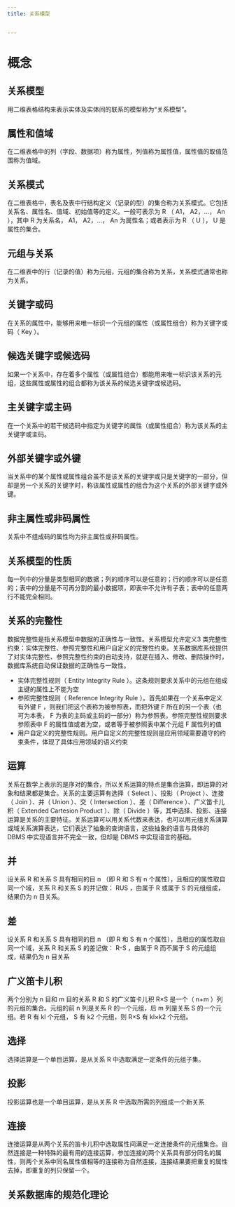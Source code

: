 ```yaml
---
title: 关系模型


---
```


# 概念

## 关系模型

用二维表格结构来表示实体及实体间的联系的模型称为“关系模型”。

## 属性和值域

在二维表格中的列（字段、数据项）称为属性，列值称为属性值，属性值的取值范围称为值域。

## 关系模式

在二维表格中，表名及表中行结构定义（记录的型）的集合称为关系模式。它包括关系名、属性名、值域、初始值等的定义。一般可表示为 R （ A1， A2，…， An ），其中 R 为关系名， A1， A2，…， An 为属性名；或者表示为 R （ U ）， U
是属性的集合。

## 元组与关系

在二维表中的行（记录的值）称为元组，元组的集合称为关系，关系模式通常也称为关系。

## 关键字或码

在关系的属性中，能够用来唯一标识一个元组的属性（或属性组合）称为关键字或码（ Key ）。

## 候选关键字或候选码

如果一个关系中，存在着多个属性（或属性组合）都能用来唯一标识该关系的元组，这些属性或属性的组合都称为该关系的候选关键字或候选码。

## 主关键字或主码

在一个关系中的若干候选码中指定为关键字的属性（或属性组合）称为该关系的主关键字或主码。

## 外部关键字或外键

当关系中的某个属性或属性组合虽不是该关系的关键字或只是关键字的一部分，但却是另一个关系的关键字时，称该属性或属性的组合为这个关系的外部关键字或外键。

## 非主属性或非码属性

关系中不组成码的属性均为非主属性或非码属性。

## 关系模型的性质

每一列中的分量是类型相同的数据；列的顺序可以是任意的；行的顺序可以是任意的；表中的分量是不可再分割的最小数据项，即表中不允许有子表；表中的任意两行不能完全相同。

## 关系的完整性

数据完整性是指关系模型中数据的正确性与一致性。关系模型允许定义3
类完整性约束：实体完整性、参照完整性和用户自定义的完整性约束。关系数据库系统提供了对实体完整性、参照完整性约束的自动支持，就是在插入、修改、删除操作时，数据库系统自动保证数据的正确性与一致性。

- 实体完整性规则（ Entity Integrity Rule ）。这条规则要求关系中的元组在组成主键的属性上不能为空
- 参照完整性规则（ Reference Integrity Rule ）。首先如果在一个关系中定义有外键 F ，则我们把这个表称为被参照表，而把外键 F 所在的另一个表（也可为本表， F
  为表的主码或主码的一部分）称为参照表。参照完整性规则要求参照表中 F 的属性值或者为空，或者等于被参照表中某个元组 F
  属性列的值
- 用户自定义的完整性规则。用户自定义的完整性规则是应用领域需要遵守的约束条件，体现了具体应用领域的语义约束

## 运算

关系在数学上表示的是序对的集合，所以关系运算的特点是集合运算，即运算的对象和结果都是集合。关系的主要运算有选择（ Select ）、投影（ Project ）、连接（ Join ）、并（ Union ）、交（ Intersection ）、差（
Difference ）、广义笛卡儿积（ Extended Cartesion
Product ）、除（ Divide ）等，其中选择、投影、连接运算是关系的主要特征。关系运算可以用关系代数来表达，也可以用元组关系演算或域关系演算表达，它们表达了抽象的查询语言，这些抽象的语言与具体的 DBMS
中实现语言并不完全一致，但却是 DBMS 中实现语言的基础。

## 并

设关系 R 和关系 S 具有相同的目 n （即 R 和 S 有 n 个属性），且相应的属性取自同一个域，关系 R 和关系 S 的并记做： RUS ，由属于 R 或属于 S 的元组组成，结果仍为 n 目关系。

## 差

设关系 R 和关系 S 具有相同的目 n （即 R 和 S 有 n 个属性），且相应的属性取自同一个域，关系 R 和关系 S 的差记做： R-S ，由属于 R 而不属于 S 的元组组成，结果仍为 n 目关系

## 广义笛卡儿积

两个分别为 n 目和 m 目的关系 R 和 S 的广义笛卡儿积 R×S 是一个（ n+m ）列的元组的集合。元组的前 n 列是关系 R 的一个元组，后 m 列是关系 S 的一个元组。若 R 有 kl 个元组， S 有 k2 个元组，则 R×S 有 kl×k2
个元组。

## 选择

选择运算是一个单目运算，是从关系 R 中选取满足一定条件的元组子集。

## 投影

投影运算也是一个单目运算，是从关系 R 中选取所需的列组成一个新关系

## 连接

连接运算是从两个关系的笛卡儿积中选取属性间满足一定连接条件的元组集合。自然连接是一种特殊的最有用的连接运算，参加连接的两个关系具有部分同名的属性，则两个关系中同名属性值相等的连接称为自然连接，连接结果要把重复的属性去掉，即重复的列只保留一个。

## 关系数据库的规范化理论

            
